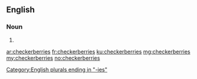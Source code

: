 ==English==

===Noun===
{{head|en|plural}}

# {{plural of|checkerberry|lang=en}}

[[Category:English plurals ending in "-ies"]]

[[ar:checkerberries]]
[[fr:checkerberries]]
[[ku:checkerberries]]
[[mg:checkerberries]]
[[my:checkerberries]]
[[no:checkerberries]]